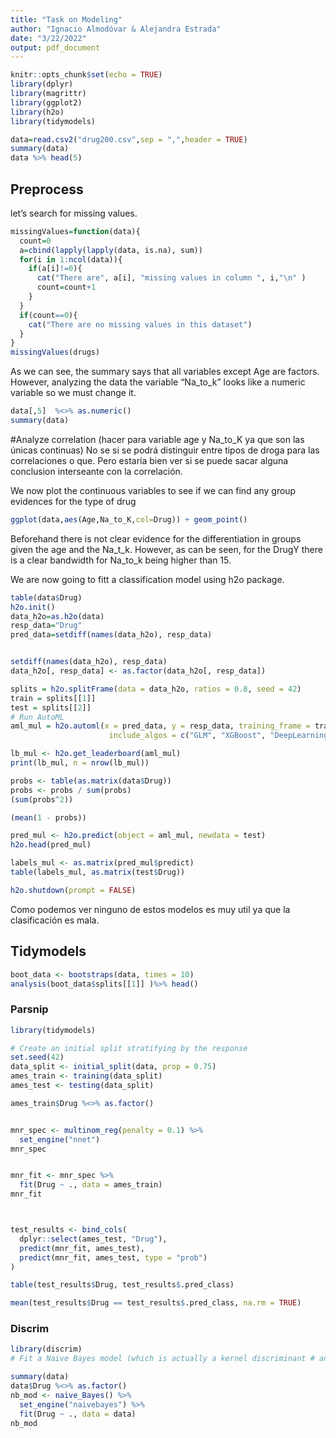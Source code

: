 ```yaml
---
title: "Task on Modeling"
author: "Ignacio Almodóvar & Alejandra Estrada"
date: "3/22/2022"
output: pdf_document
---
```


```r
knitr::opts_chunk$set(echo = TRUE)
library(dplyr)
library(magrittr)
library(ggplot2)
library(h2o)
library(tidymodels)
```

```r
data=read.csv2("drug200.csv",sep = ",",header = TRUE)
summary(data)
data %>% head(5)
```

## Preprocess 

let's search for missing values.

```r
missingValues=function(data){ 
  count=0
  a=cbind(lapply(lapply(data, is.na), sum)) 
  for(i in 1:ncol(data)){
    if(a[i]!=0){
      cat("There are", a[i], "missing values in column ", i,"\n" )
      count=count+1
    } 
  }
  if(count==0){
    cat("There are no missing values in this dataset")
  } 
}
missingValues(drugs)
```


As we can see, the summary says that all variables except Age are factors. However, analyzing the data the variable "Na_to_k" looks like a numeric variable so we must change it.

```r
data[,5]  %<>% as.numeric()
summary(data)
```


#Analyze correlation (hacer para variable age y Na_to_K ya que son las únicas continuas)
No se si se podrá distinguir entre tipos de droga para las correlaciones o que. Pero estaría bien ver si se puede sacar alguna conclusion interseante con la correlación.



We now plot the continuous variables to see if we can find any group evidences for the type of drug


```r
ggplot(data,aes(Age,Na_to_K,col=Drug)) + geom_point()
```

Beforehand there is not clear evidence for the differentiation in groups given the age and the Na_t_k. However, as can be seen, for the DrugY there is a clear bandwidth for Na_to_k being higher than 15.

We are now going to fitt a classification model using h2o package.

```r
table(data$Drug)
h2o.init()
data_h2o=as.h2o(data)
resp_data="Drug"
pred_data=setdiff(names(data_h2o), resp_data)


setdiff(names(data_h2o), resp_data)
data_h2o[, resp_data] <- as.factor(data_h2o[, resp_data])

splits = h2o.splitFrame(data = data_h2o, ratios = 0.8, seed = 42)
train = splits[[1]]
test = splits[[2]]
# Run AutoML
aml_mul = h2o.automl(x = pred_data, y = resp_data, training_frame = train, leaderboard_frame = test,
                      include_algos = c("GLM", "XGBoost", "DeepLearning","DRF","GBM","StackedEnsemble"),max_runtime_secs = 1000,max_runtime_secs_per_model = 100, verbosity = NULL)


```


```r
lb_mul <- h2o.get_leaderboard(aml_mul)
print(lb_mul, n = nrow(lb_mul))
```
```r
probs <- table(as.matrix(data$Drug))
probs <- probs / sum(probs)
(sum(probs^2))

(mean(1 - probs))
```


```r
pred_mul <- h2o.predict(object = aml_mul, newdata = test)
h2o.head(pred_mul)

labels_mul <- as.matrix(pred_mul$predict)
table(labels_mul, as.matrix(test$Drug))

h2o.shutdown(prompt = FALSE)
```
 Como podemos ver ninguno de estos modelos es muy util ya que la clasificación es mala. 


## Tidymodels


```r
boot_data <- bootstraps(data, times = 10)
analysis(boot_data$splits[[1]] )%>% head()
```
### Parsnip

```r
library(tidymodels)

# Create an initial split stratifying by the response
set.seed(42)
data_split <- initial_split(data, prop = 0.75)
ames_train <- training(data_split)
ames_test <- testing(data_split)

ames_train$Drug %<>% as.factor()


mnr_spec <- multinom_reg(penalty = 0.1) %>%
  set_engine("nnet")
mnr_spec


mnr_fit <- mnr_spec %>%
  fit(Drug ~ ., data = ames_train)
mnr_fit



test_results <- bind_cols(
  dplyr::select(ames_test, "Drug"),
  predict(mnr_fit, ames_test),
  predict(mnr_fit, ames_test, type = "prob")
)

table(test_results$Drug, test_results$.pred_class)

mean(test_results$Drug == test_results$.pred_class, na.rm = TRUE)
```

### Discrim

```r
library(discrim)
# Fit a Naive Bayes model (which is actually a kernel discriminant # analysis done by combining univariate kernel density estimators) 

summary(data)
data$Drug %<>% as.factor() 
nb_mod <- naive_Bayes() %>%
  set_engine("naivebayes") %>%
  fit(Drug ~ ., data = data)
nb_mod
```

